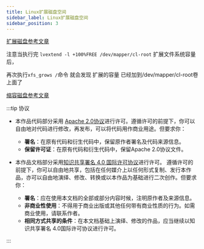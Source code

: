 ```yaml
---
title: Linux扩展磁盘空间
sidebar_label: Linux扩展磁盘空间
sidebar_position: 3
---
```


[扩展磁盘参考文章][extend centos 8 disk]

[extend centos 8 disk]: https://blog.csdn.net/qq_43743460/article/details/104463116

注意当执行完 `lvextend -l +100%FREE /dev/mapper/cl-root`    扩展文件系统容量后，

再次执行`xfs_grows /`命令 就会发现 扩展的容量 已经加到/dev/mapper/cl-root卷上面了

[缩容磁盘参考文章][shrink centos 8 disk]

[shrink centos 8 disk]: https://www.snad.cz/en/2020/06/16/shrink-centos-8-1-xfs-disk-in-vm/

:::tip 协议

-   本作品代码部分采用 [Apache 2.0协议](https://www.apache.org/licenses/LICENSE-2.0)进行许可。遵循许可的前提下，你可以自由地对代码进行修改，再发布，可以将代码用作商业用途。但要求你：
    -   **署名**：在原有代码和衍生代码中，保留原作者署名及代码来源信息。
    -   **保留许可证**：在原有代码和衍生代码中，保留Apache 2.0协议文件。

-   本作品文档部分采用[知识共享署名 4.0 国际许可协议](http://creativecommons.org/licenses/by/4.0/)进行许可。 遵循许可的前提下，你可以自由地共享，包括在任何媒介上以任何形式复制、发行本作品，亦可以自由地演绎、修改、转换或以本作品为基础进行二次创作。但要求你：
    -   **署名**：应在使用本文档的全部或部分内容时候，注明原作者及来源信息。
    -   **非商业性使用**：不得用于商业出版或其他任何带有商业性质的行为。如需商业使用，请联系作者。
    -   **相同方式共享的条件**：在本文档基础上演绎、修改的作品，应当继续以知识共享署名 4.0国际许可协议进行许可。

:::
